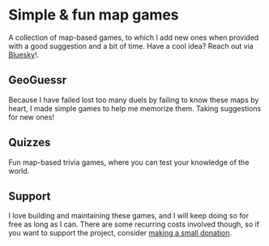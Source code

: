 
# Simple & fun map games

A collection of map-based games, to which I add new ones when provided with a good suggestion and a bit of time. Have a cool idea? Reach out via [Bluesky](https://bsky.app/profile/simonvreman.nl)!.

## GeoGuessr

Because I have failed lost too many duels by failing to know these maps by heart, I made simple games to help me memorize them. Taking suggestions for new ones!

<GameGrid games={geoguessrGames} filter />

## Quizzes

Fun map-based trivia games, where you can test your knowledge of the world.

<GameGrid games={regularGames} />

## Support

I love building and maintaining these games, and I will keep doing so for free as long as I can. There are some recurring costs involved though, so if you want to support the project, consider [making a small donation](https://donate.stripe.com/8wM6oC3K36oP2Ig8ww).

